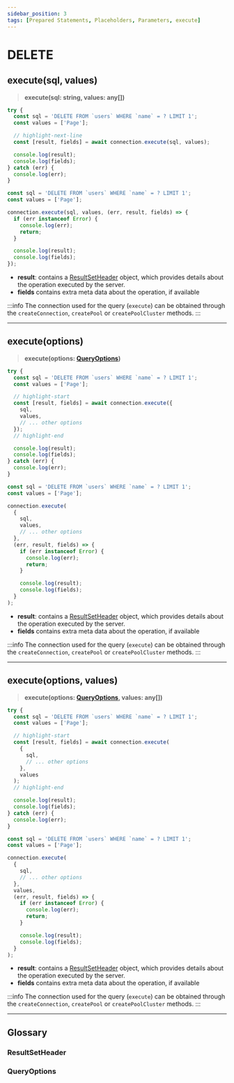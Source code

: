 ```yaml
---
sidebar_position: 3
tags: [Prepared Statements, Placeholders, Parameters, execute]
---
```



# DELETE

## execute(sql, values)

> **execute(sql: string, values: any[])**

<Tabs>
  <TabItem value='promise.js' default>

```js
try {
  const sql = 'DELETE FROM `users` WHERE `name` = ? LIMIT 1';
  const values = ['Page'];

  // highlight-next-line
  const [result, fields] = await connection.execute(sql, values);

  console.log(result);
  console.log(fields);
} catch (err) {
  console.log(err);
}
```

  </TabItem>
  <TabItem value='callback.js'>

```js
const sql = 'DELETE FROM `users` WHERE `name` = ? LIMIT 1';
const values = ['Page'];

connection.execute(sql, values, (err, result, fields) => {
  if (err instanceof Error) {
    console.log(err);
    return;
  }

  console.log(result);
  console.log(fields);
});
```

  </TabItem>
</Tabs>

- **result**: contains a [ResultSetHeader](#resultsetheader) object, which provides details about the operation executed by the server.
- **fields** contains extra meta data about the operation, if available

:::info
The connection used for the query (`execute`) can be obtained through the `createConnection`, `createPool` or `createPoolCluster` methods.
:::

---

## execute(options)

> **execute(options: [QueryOptions](#queryoptions))**

<Tabs>
  <TabItem value='promise.js' default>

```js
try {
  const sql = 'DELETE FROM `users` WHERE `name` = ? LIMIT 1';
  const values = ['Page'];

  // highlight-start
  const [result, fields] = await connection.execute({
    sql,
    values,
    // ... other options
  });
  // highlight-end

  console.log(result);
  console.log(fields);
} catch (err) {
  console.log(err);
}
```

  </TabItem>
  <TabItem value='callback.js'>

```js
const sql = 'DELETE FROM `users` WHERE `name` = ? LIMIT 1';
const values = ['Page'];

connection.execute(
  {
    sql,
    values,
    // ... other options
  },
  (err, result, fields) => {
    if (err instanceof Error) {
      console.log(err);
      return;
    }

    console.log(result);
    console.log(fields);
  }
);
```

  </TabItem>
</Tabs>

- **result**: contains a [ResultSetHeader](#resultsetheader) object, which provides details about the operation executed by the server.
- **fields** contains extra meta data about the operation, if available

:::info
The connection used for the query (`execute`) can be obtained through the `createConnection`, `createPool` or `createPoolCluster` methods.
:::

---

## execute(options, values)

> **execute(options: [QueryOptions](#queryoptions), values: any[])**

<Tabs>
  <TabItem value='promise.js' default>

```js
try {
  const sql = 'DELETE FROM `users` WHERE `name` = ? LIMIT 1';
  const values = ['Page'];

  // highlight-start
  const [result, fields] = await connection.execute(
    {
      sql,
      // ... other options
    },
    values
  );
  // highlight-end

  console.log(result);
  console.log(fields);
} catch (err) {
  console.log(err);
}
```

  </TabItem>
  <TabItem value='callback.js'>

```js
const sql = 'DELETE FROM `users` WHERE `name` = ? LIMIT 1';
const values = ['Page'];

connection.execute(
  {
    sql,
    // ... other options
  },
  values,
  (err, result, fields) => {
    if (err instanceof Error) {
      console.log(err);
      return;
    }

    console.log(result);
    console.log(fields);
  }
);
```

  </TabItem>
</Tabs>

- **result**: contains a [ResultSetHeader](#resultsetheader) object, which provides details about the operation executed by the server.
- **fields** contains extra meta data about the operation, if available

:::info
The connection used for the query (`execute`) can be obtained through the `createConnection`, `createPool` or `createPoolCluster` methods.
:::

---

## Glossary

### ResultSetHeader

<FAQ title='ResultSetHeader Specification'>
  <ExternalCodeEmbed
    language='ts'
    url='https://raw.githubusercontent.com/sidorares/node-mysql2/master/typings/mysql/lib/protocol/packets/ResultSetHeader.d.ts'
    extractMethod='ResultSetHeader'
    methodType='interface'
  />
</FAQ>

### QueryOptions

<FAQ title='QueryOptions Specification'>
  <ExternalCodeEmbed
    language='ts'
    url='https://raw.githubusercontent.com/sidorares/node-mysql2/master/typings/mysql/lib/protocol/sequences/Query.d.ts'
    extractMethod='QueryOptions'
    methodType='interface'
  />
</FAQ>
